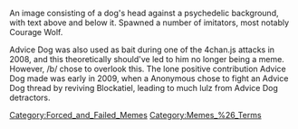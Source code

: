 An image consisting of a dog's head against a psychedelic background, with text above and below it.  Spawned a number of imitators, most notably Courage Wolf.

Advice Dog was also used as bait during one of the 4chan.js attacks in 2008, and this theoretically should've led to him no longer being a meme.  However, /b/ chose to overlook this.  The lone positive contribution Advice Dog made was early in 2009, when a Anonymous chose to fight an Advice Dog thread by reviving Blockatiel, leading to much lulz from Advice Dog detractors.

[[Category:Forced_and_Failed_Memes]]
[[Category:Memes_%26_Terms]]